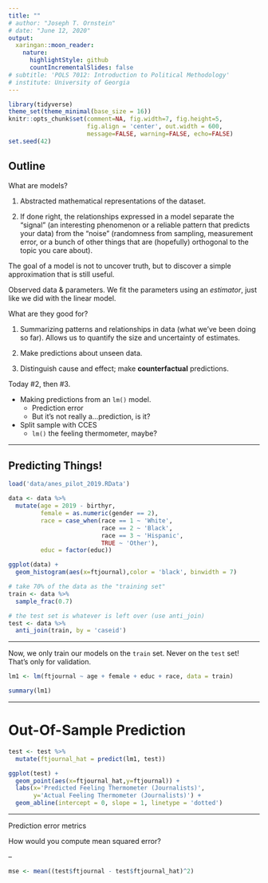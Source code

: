 ```yaml
---
title: ""
# author: "Joseph T. Ornstein"
# date: "June 12, 2020"
output:
  xaringan::moon_reader:
    nature:
      highlightStyle: github
      countIncrementalSlides: false
# subtitle: 'POLS 7012: Introduction to Political Methodology'
# institute: University of Georgia
---
```


<style>

.center-middle {
  margin: 0;
  position: absolute;
  top: 50%;
  left: 50%;
  -ms-transform: translate(-50%, -50%);
  transform: translate(-50%, -50%);
}

</style>

```r
library(tidyverse)
theme_set(theme_minimal(base_size = 16))
knitr::opts_chunk$set(comment=NA, fig.width=7, fig.height=5, 
                      fig.align = 'center', out.width = 600,
                      message=FALSE, warning=FALSE, echo=FALSE)
set.seed(42)
```

## Outline

What are models?

1. Abstracted mathematical representations of the dataset.

2. If done right, the relationships expressed in a model separate the "signal" (an interesting phenomenon or a reliable pattern that predicts your data) from the "noise" (randomness from sampling, measurement error, or a bunch of other things that are (hopefully) orthogonal to the topic you care about).

The goal of a model is not to uncover truth, but to discover a simple approximation that is still useful.



Observed data & parameters. We fit the parameters using an *estimator*, just like we did with the linear model.



What are they good for?

1. Summarizing patterns and relationships in data (what we've been doing so far). Allows us to quantify the size and uncertainty of estimates.

2. Make predictions about unseen data.

3. Distinguish cause and effect; make **counterfactual** predictions.

Today #2, then #3. 

- Making predictions from an `lm()` model.
  - Prediction error
  - But it's not really a...prediction, is it?
- Split sample with CCES
  - `lm()` the feeling thermometer, maybe?
  
---

## Predicting Things!

```r
load('data/anes_pilot_2019.RData')

data <- data %>% 
  mutate(age = 2019 - birthyr,
         female = as.numeric(gender == 2),
         race = case_when(race == 1 ~ 'White',
                          race == 2 ~ 'Black',
                          race == 3 ~ 'Hispanic',
                          TRUE ~ 'Other'),
         educ = factor(educ))

ggplot(data) +
  geom_histogram(aes(x=ftjournal),color = 'black', binwidth = 7)
```

```r

# take 70% of the data as the "training set"
train <- data %>% 
  sample_frac(0.7)

# the test set is whatever is left over (use anti_join)
test <- data %>% 
  anti_join(train, by = 'caseid')
```

---

Now, we only train our models on the `train` set. Never on the `test` set! That's only for validation.

```r
lm1 <- lm(ftjournal ~ age + female + educ + race, data = train)

summary(lm1)
```
---

# Out-Of-Sample Prediction

```r
test <- test %>% 
  mutate(ftjournal_hat = predict(lm1, test))

ggplot(test) + 
  geom_point(aes(x=ftjournal_hat,y=ftjournal)) +
  labs(x='Predicted Feeling Thermometer (Journalists)', 
       y='Actual Feeling Thermometer (Journalists)') +
  geom_abline(intercept = 0, slope = 1, linetype = 'dotted')
```

---

Prediction error metrics

How would you compute mean squared error?

--

```r
mse <- mean((test$ftjournal - test$ftjournal_hat)^2)
```